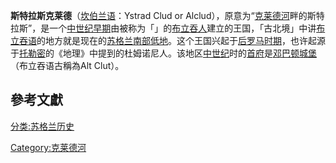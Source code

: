 {{擴充|time=2014-10-17}}
{{來源|time=2014-10-17}}
{{Infobox former country
| native_name            = Teyrnas Ystrad Clut
| conventional_long_name = 斯特拉斯克莱德王国
| common_name            = Strathclyde
| continent              = Europe
| region                 = British Isles
| country                = Scotland
| era                    = 中世纪
| government_type        = 君主制
| year_start             = 5世纪
| event_end              = 并入[[苏格兰王国|苏格兰王国]]
| year_end               = 1093年
| p1                     = 
| flag_p1                = 
| s1                     = 苏格兰王国
| flag_s1                = 
| capital                = [[邓巴顿|邓巴顿]]、[[加文|加文]]
| image_map              = Strathclyde.kingdom.influence.areas.png
| image_map_caption      = 
| latd = 53 | latm = 14 | latNS = N | longd = 4 | longm = 1 | longEW = W
| common_languages       = [[通用布立吞语|通用布立吞语]]、[[坎伯兰语|坎伯兰语]]、[[古英语|古英语]]、[[古诺斯语|古诺斯语]]、[[苏格兰盖尔语|苏格兰盖尔语]]
|today = {{UK}}
}}

'''斯特拉斯克莱德'''（[[坎伯兰语|坎伯兰语]]：Ystrad Clud or Alclud），原意为“[[克莱德河|克莱德河]]畔的斯特拉斯”，是一个[[中世纪早期|中世纪早期]]由被称为「{{tsl|en|Hen Ogledd|古北境}}」的[[凱爾特布立吞人|布立吞人]]建立的王国，「古北境」中讲[[布立吞语|布立吞语]]的地方就是现在的[[苏格兰|苏格兰]][[蘇格蘭低地|南部低地]]。这个王国兴起于[[后罗马时期|后罗马时期]]，也许起源于[[托勒密|托勒密]]的《地理》中提到的杜姆诺尼人。该地区[[中世纪|中世纪]]时的[[首府|首府]]是[[邓巴顿|邓巴顿]][[城堡|城堡]]（布立吞语古稱為Alt Clut）。

==參考文獻==

{{小作品}}
[[分类:苏格兰历史|分类:苏格兰历史]]
[[Category:克莱德河|Category:克莱德河]]